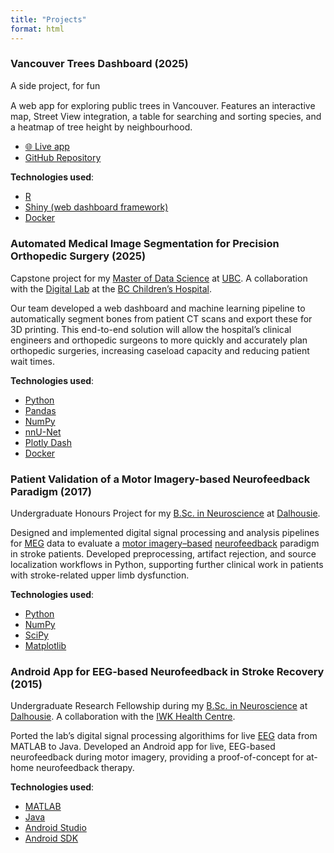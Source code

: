```yaml
---
title: "Projects"
format: html
---
```


### Vancouver Trees Dashboard (2025)

A side project, for fun <img src="/vancouvertrees/favicon.png" style="height: 1em; vertical-align: middle; margin-right: 0.25em; margin-left: 0.05em; margin-bottom: 0.2em;">

A web app for exploring public trees in Vancouver. Features an interactive map, Street View integration, a table for searching and sorting species, and a heatmap of tree height by neighbourhood.

- [🌐 Live app](https://databyderek.com/vancouvertrees){target="_blank"}
- [GitHub Repository](https://github.com/derekrodgers/vancouver-trees-dashboard){target="_blank"}

**Technologies used**:

- [R](https://en.wikipedia.org/wiki/R_(programming_language)){target="_blank"}
- [Shiny (web dashboard framework)](https://en.wikipedia.org/wiki/Shiny_(web_framework)){target="_blank"}
- [Docker](https://en.wikipedia.org/wiki/Docker_(software)){target="_blank"}

### Automated Medical Image Segmentation for Precision Orthopedic Surgery (2025)

Capstone project for my [Master of Data Science](https://masterdatascience.ubc.ca/){target="_blank"} at [UBC](https://www.ubc.ca/){target="_blank"}. A collaboration with the [Digital Lab](https://www.digitallab.org/){target="_blank"} at the [BC Children's Hospital](https://www.bcchildrens.ca/){target="_blank"}.

Our team developed a web dashboard and machine learning pipeline to automatically segment bones from patient CT scans and export these for 3D printing. This end-to-end solution will allow the hospital's clinical engineers and orthopedic surgeons to more quickly and accurately plan orthopedic surgeries, increasing caseload capacity and reducing patient wait times.

**Technologies used**:

- [Python](https://en.wikipedia.org/wiki/Python_(programming_language)){target="_blank"}
- [Pandas](https://en.wikipedia.org/wiki/Pandas_(software)){target="_blank"}
- [NumPy](https://en.wikipedia.org/wiki/NumPy){target="_blank"}
- [nnU-Net](https://github.com/MIC-DKFZ/nnUNet){target="_blank"}
- [Plotly Dash](https://plotly.com/dash/){target="_blank"}
- [Docker](https://en.wikipedia.org/wiki/Docker_(software)){target="_blank"}

### Patient Validation of a Motor Imagery-based Neurofeedback Paradigm (2017)

Undergraduate Honours Project for my [B.Sc. in Neuroscience](https://www.dal.ca/study/programs/undergraduate/neuroscience-bsc-ba.html){target="_blank"} at [Dalhousie](https://www.dal.ca/){target="_blank"}.

Designed and implemented digital signal processing and analysis pipelines for [MEG](https://en.wikipedia.org/wiki/Magnetoencephalography){target="_blank"} data to evaluate a [motor imagery–based](https://en.wikipedia.org/wiki/Motor_imagery){target="_blank"} [neurofeedback](https://en.wikipedia.org/wiki/Neurofeedback){target="_blank"} paradigm in stroke patients. Developed preprocessing, artifact rejection, and source localization workflows in Python, supporting further clinical work in patients with stroke-related upper limb dysfunction.

**Technologies used**:

- [Python](https://en.wikipedia.org/wiki/Python_(programming_language)){target="_blank"}
- [NumPy](https://en.wikipedia.org/wiki/NumPy){target="_blank"}
- [SciPy](https://en.wikipedia.org/wiki/SciPy){target="_blank"}
- [Matplotlib](https://en.wikipedia.org/wiki/Matplotlib){target="_blank"}

### Android App for EEG-based Neurofeedback in Stroke Recovery (2015)

Undergraduate Research Fellowship during my [B.Sc. in Neuroscience](https://www.dal.ca/study/programs/undergraduate/neuroscience-bsc-ba.html){target="_blank"} at [Dalhousie](https://www.dal.ca/){target="_blank"}. A collaboration with the [IWK Health Centre](https://iwkhealth.ca/){target="_blank"}.

Ported the lab's digital signal processing algorithims for live [EEG](https://en.wikipedia.org/wiki/Electroencephalography){target="_blank"} data from MATLAB to Java. Developed an Android app for live, EEG-based neurofeedback during motor imagery, providing a proof-of-concept for at-home neurofeedback therapy.

**Technologies used**:

- [MATLAB](https://en.wikipedia.org/wiki/MATLAB){target="_blank"}
- [Java](https://en.wikipedia.org/wiki/Java_(programming_language)){target="_blank"}
- [Android Studio](https://en.wikipedia.org/wiki/Android_Studio){target="_blank"}
- [Android SDK](https://en.wikipedia.org/wiki/Android_SDK){target="_blank"}

